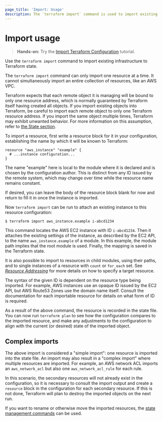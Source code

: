 ```yaml
---
page_title: 'Import: Usage'
description: The `terraform import` command is used to import existing infrastructure.
---
```


# Import usage

> **Hands-on:** Try the [Import Terraform Configuration](/terraform/tutorials/state/state-import?utm_source=WEBSITE&utm_medium=WEB_IO&utm_offer=ARTICLE_PAGE&utm_content=DOCS) tutorial.

Use the `terraform import` command to import existing infrastructure to Terraform state.

The `terraform import` command can only import one resource at a time. It cannot simultaneously import an entire collection of resources, like an AWS VPC.

<Warning>
  
Terraform expects that each remote object it is managing will be
bound to only one resource address, which is normally guaranteed by Terraform
itself having created all objects. If you import existing objects into Terraform,
be careful to import each remote object to only one Terraform resource address.
If you import the same object multiple times, Terraform may exhibit unwanted
behavior. For more information on this assumption, refer to
[the State section](/terraform/language/state).

</Warning>

To import a resource, first write a resource block for it in your
configuration, establishing the name by which it will be known to Terraform:

```hcl
resource "aws_instance" "example" {
  # ...instance configuration...
}
```

The name "example" here is local to the module where it is declared and is
chosen by the configuration author. This is distinct from any ID issued by
the remote system, which may change over time while the resource name
remains constant.

If desired, you can leave the body of the resource block blank for now and
return to fill it in once the instance is imported.

Now `terraform import` can be run to attach an existing instance to this
resource configuration:

```shell-session
$ terraform import aws_instance.example i-abcd1234
```

This command locates the AWS EC2 instance with ID `i-abcd1234`. Then it attaches
the existing settings of the instance, as described by the EC2 API, to the
name `aws_instance.example` of a module. In this example, the module path
implies that the root module is used. Finally, the mapping is saved in the
Terraform state.

It is also possible to import to resources in child modules, using their paths,
and to single instances of a resource with `count` or `for_each` set. See
[_Resource Addressing_](/terraform/cli/state/resource-addressing) for more
details on how to specify a target resource.

The syntax of the given ID is dependent on the resource type being imported.
For example, AWS instances use an opaque ID issued by the EC2 API, but
AWS Route53 Zones use the domain name itself. Consult the documentation for
each importable resource for details on what form of ID is required.

As a result of the above command, the resource is recorded in the state file.
You can now run `terraform plan` to see how the configuration compares to
the imported resource, and make any adjustments to the configuration to
align with the current (or desired) state of the imported object.

## Complex imports

The above import is considered a "simple import": one resource is imported
into the state file. An import may also result in a "complex import" where
multiple resources are imported. For example, an AWS network ACL imports
an `aws_network_acl` but also one `aws_network_acl_rule` for each rule.

In this scenario, the secondary resources will not already exist in
the configuration, so it is necessary to consult the import output and create
a `resource` block in the configuration for each secondary resource. If this is
not done, Terraform will plan to destroy the imported objects on the next run.

If you want to rename or otherwise move the imported resources, the
[state management commands](/terraform/cli/commands/state) can be used.
